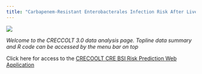 ```yaml
---
title: "Carbapenem-Resistant Enterobacterales Infection Risk After Liver Transplantation"
---
```


![](kleb_agar.png){fig-align="center"}

*Welcome to the CRECCOLT 3.0 data analysis page. Topline data summary and R code can be accessed by the menu bar on top*

Click here for access to the [CRECOOLT CRE BSI Risk Prediction Web Application](https://idbologna.shinyapps.io/CREPostOLTPredictionModel/)

